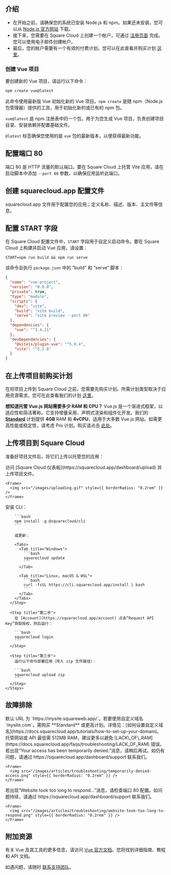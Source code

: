 ## 介绍

* 在开始之前，请确保您的系统已安装 Node.js 和 npm。如果还未安装，您可以从 [Node.js 官方网站](https://nodejs.org/) 下载。
* 接下来，您需要在 Square Cloud 上创建一个帐户，可通过 [注册页面](https://squarecloud.app/signup) 完成。您可以使用电子邮件创建帐户。
* 最后，您的帐户需要有一个有效的付费计划。您可以在此查看并购买计划 [这里](https://squarecloud.app/plans)。

### 创建 Vue 项目

要创建新的 Vue 项目，请运行以下命令：

```bash
npm create vue@latest
```

此命令使用最新版 Vue 初始化新的 Vue 项目。`npm create` 是随 npm（Node.js 包管理器）提供的工具，用于初始化新的或已有的 npm 包。

`vue@latest` 是 npm 注册表中的一个包，用于为您生成 Vue 项目，负责创建项目目录、安装依赖并配置基础文件。

`@latest` 标签确保您使用的是 `vue` 包的最新版本，以便获得最新功能。

## 配置端口 80

端口 80 是 HTTP 流量的默认端口。要在 Square Cloud 上托管 Vite 应用，请在启动脚本中添加 `--port 80` 参数，以确保应用监听此端口。

## 创建 squarecloud.app 配置文件

<Card title="Learn about: how to make the configuration file for Square Cloud." icon="link" href="https://docs.squarecloud.app/getting-started/config-file">
  squarecloud.app 文件用于配置您的应用；定义名称、描述、版本、主文件等信息。
</Card>

## 配置 START 字段

在 Square Cloud 配置文件中，`START` 字段用于自定义启动命令。要在 Square Cloud 上构建并启动 Vue 应用，请设置：

```app squarecloud.app
START=npm run build && npm run serve
```

该命令会执行 `package.json` 中的 “build” 和 “serve” 脚本：

```json package.json
{
  "name": "vue-project",
  "version": "0.0.0",
  "private": true,
  "type": "module",
  "scripts": {
    "dev": "vite",
    "build": "vite build",
    "serve": "vite preview --port 80"
  },
  "dependencies": {
    "vue": "^3.4.21"
  },
  "devDependencies": {
    "@vitejs/plugin-vue": "^5.0.4",
    "vite": "^5.2.8"
  }
}
```

## 在上传项目前购买计划

在将项目上传到 Square Cloud 之前，您需要先购买计划。所需计划类型取决于应用资源需求。您可在此查看我们的计划 [这里](https://squarecloud.app/plans)。

<Note>**想知道托管 Vue.js 网站需要多少 RAM 和 CPU？** Vue.js 是一个渐进式框架，以适应性和简洁著称。它支持增量采用、声明式渲染和组件化开发。我们的 **[Standard](https://squarecloud.app/pay/standard)** 计划提供 **4GB** RAM 和 **4vCPU**，适用于大多数 Vue.js 网站。如需更高性能或稳定性，请考虑 Pro 计划。购买请点击 [此处](https://squarecloud.app/pay/pro)。</Note>

## 上传项目到 Square Cloud

准备好项目文件后，将它们上传以托管您的应用：

<Tabs>
  <Tab title="仪表板上传">
    访问 [Square Cloud 仪表板](https://squarecloud.app/dashboard/upload) 并上传项目文件。

    <Frame>
      <img src="/images/uploading.gif" style={{ borderRadius: "0.2rem" }} />
    </Frame>
  </Tab>

  <Tab title="CLI 上传">
    <Steps>
      <Step title="第一步">
        安装 CLI：

        ```bash
        npm install -g @squarecloud/cli
        ```

        或更新：

        <Tabs>
          <Tab title="Windows">
            ```bash
            squarecloud update
            ```
          </Tab>

          <Tab title="Linux, macOS & WSL">
            ```bash
            curl -fsSL https://cli.squarecloud.app/install | bash
            ```
          </Tab>
        </Tabs>
      </Step>

      <Step title="第二步">
        在 [Account](https://squarecloud.app/account) 点击“Request API Key”获取授权，然后运行：

        ```bash
        squarecloud login
        ```
      </Step>

      <Step title="第三步">
        运行以下命令部署应用（传入 zip 文件路径）：

        ```bash
        squarecloud upload zip
        ```
      </Step>
    </Steps>
  </Tab>
</Tabs>

## 故障排除

<AccordionGroup>
  <Accordion title="自定义域名" icon="globe" iconType="solid">
    默认 URL 为 `https://mysite.squareweb.app/`。若要使用自定义域名 `mysite.com`，需购买 **Standard** 或更高计划。详情见：[如何设置自定义域名](https://docs.squarecloud.app/tutorials/how-to-set-up-your-domain)。
  </Accordion>

  <Accordion title="最低 RAM 要求" icon="memory" iconType="solid">
    托管网站或 API 最低需 512MB RAM，建议更多以避免 [LACK\_OF\_RAM](https://docs.squarecloud.app/faqs/troubleshooting/LACK_OF_RAM) 错误。
  </Accordion>

  <Accordion title="临时访问被拒" icon="ban" iconType="solid">
    若出现“Your access has been temporarily denied.”消息，请稍后再试。如仍有问题，请通过 https://squarecloud.app/dashboard/support 联系我们。

    <Frame>
      <img src="/images/articles/troubleshooting/temporarily-denied-access.png" style={{ borderRadius: "0.2rem" }} />
    </Frame>
  </Accordion>

  <Accordion title="网站响应超时..." icon="clock" iconType="solid">
    若出现“Website took too long to respond...”消息，请检查端口 80 配置。如问题持续，请通过 https://squarecloud.app/dashboard/support 联系我们。

    <Frame>
      <img src="/images/articles/troubleshooting/website-took-too-long-to-respond.png" style={{ borderRadius: "0.2rem" }} />
    </Frame>
  </Accordion>
</AccordionGroup>

## 附加资源

有关 Vue 及其工具的更多信息，请访问 [Vue 官方文档](https://vuejs.org/)。您将找到详细指南、教程和 API 文档。

如遇问题，请随时 [联系支持团队](/company/support)。
